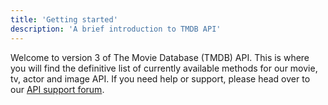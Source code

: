```yaml
---
title: 'Getting started'
description: 'A brief introduction to TMDB API'
---
```


Welcome to version 3 of The Movie Database (TMDB) API. 
This is where you will find the definitive list of currently available methods for our movie, tv, actor and image API. 
If you need help or support, please head over to our [API support forum](https://www.themoviedb.org/talk/category/5047958519c29526b50017d6).



